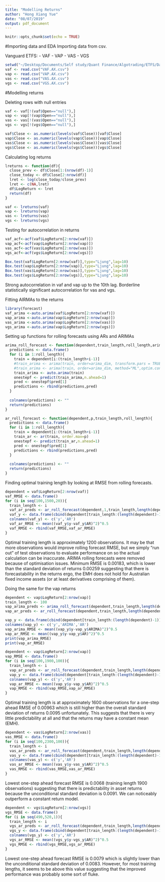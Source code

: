 ```yaml
---
title: "Modelling Returns"
author: "Hong Xiang Yue"
date: "08/07/2019"
output: pdf_document
---
```


```r
knitr::opts_chunk$set(echo = TRUE)
```

#Importing data and EDA
Importing data from csv. 

Vanguard ETFS:
- VAF
- VAP
- VAS
- VGS

```r
setwd("~/Desktop/Documents/Self study/Quant Finance/Algotrading/ETFS/Data/Vanguard/")
vaf <- read.csv("VAF.AX.csv")
vap <- read.csv("VAP.AX.csv")
vas <- read.csv("VAS.AX.csv")
vgs <- read.csv("VGS.AX.csv")


```
#Modelling returns

Deleting rows with null entries

```r
vaf <- vaf[!(vaf$Open=="null"),]
vap <- vap[!(vap$Open=="null"),]
vas <- vas[!(vas$Open=="null"),]
vgs <- vgs[!(vgs$Open=="null"),]

vaf$Close <- as.numeric(levels(vaf$Close))[vaf$Close]
vap$Close <- as.numeric(levels(vap$Close))[vap$Close]
vas$Close <- as.numeric(levels(vas$Close))[vas$Close]
vgs$Close <- as.numeric(levels(vgs$Close))[vgs$Close]
```

Calculating log returns

```r
lreturns <- function(df){
  close_prev <- df$Close[1:(nrow(df)-1)]
  close_today <- df$Close[2:nrow(df)]
  lret <- log(close_today/close_prev)
  lret <- c(NA,lret)
  df$LogReturn <- lret
  return(df)
}

vaf <- lreturns(vaf)
vap <- lreturns(vap)
vas <- lreturns(vas)
vgs <- lreturns(vgs)
```

Testing for autocorrelation in returns

```r
vaf_acf<-acf(vaf$LogReturn[2:nrow(vaf)])
vap_acf<-acf(vap$LogReturn[2:nrow(vap)])
vas_acf<-acf(vas$LogReturn[2:nrow(vas)])
vgs_acf<-acf(vgs$LogReturn[2:nrow(vgs)])

Box.test(vaf$LogReturn[2:nrow(vaf)],type="Ljung",lag=10)
Box.test(vap$LogReturn[2:nrow(vap)],type="Ljung",lag=10)
Box.test(vas$LogReturn[2:nrow(vas)],type="Ljung",lag=10)
Box.test(vgs$LogReturn[2:nrow(vgs)],type="Ljung",lag=10)
```

Strong autocorrelation in vaf and vap up to the 10th lag. Borderline statistically significant autocorrelation for vas and vgs.

Fitting AIRMAs to the returns

```r
library(forecast)
vaf_arima <-auto.arima(vaf$LogReturn[2:nrow(vaf)])
vap_arima <-auto.arima(vap$LogReturn[2:nrow(vap)])
vas_arima <-auto.arima(vap$LogReturn[2:nrow(vas)])
vgs_arima <-auto.arima(vap$LogReturn[2:nrow(vgs)])
```

Setting up functions for rolling forecasts using ARs and ARIMAs
```r

arima_roll_forecast <- function(dependent,train_length,roll_length,arima_dim){
  predictions <- data.frame()
  for (i in 1:roll_length){
    train = dependent[i:(train_length+i-1)]
    #train_arima <- arima(train, order=arima_dim, transform.pars = TRUE, method="ML")
    #train_arima <- arima(train, order=arima_dim, method="ML",optim.control = list(maxit = 2000), optim.method="Nelder-Mead")
    train_arima <- auto.arima(train)
    onestepf <- predict(train_arima,n.ahead=1)
    pred <- onestepf$pred[1]
    predictions <- rbind(predictions,pred)
  }
  
  colnames(predictions) <- ""
  return(predictions)
}

ar_roll_forecast <- function(dependent,p,train_length,roll_length){
  predictions <- data.frame()
  for (i in 1:roll_length){
    train = dependent[i:(train_length+i-1)]
    train_ar <- ar(train, order.max=p)
    onestepf <- predict(train_ar,n.ahead=1)
    pred <- onestepf$pred[1]
    predictions <- rbind(predictions,pred)
  }
  
  colnames(predictions) <- ""
  return(predictions)
}
```


Finding optimal training length by looking at RMSE from rolling forecasts. 

```r
dependent = vaf$LogReturn[2:nrow(vaf)]
vaf_RMSE <- data.frame()
for (i in seq(100,1500,20)){
  train_length <- i 
  vaf_ar_preds <- ar_roll_forecast(dependent,1,train_length,length(dependent)-train_length)
  vaf_y <- data.frame(cbind(dependent[train_length:(length(dependent)-1)],vaf_ar_preds))
  colnames(vaf_y) <- c('y','AR')
  vaf_ar_RMSE <- mean((vaf_y$y-vaf_y$AR)^2)^0.5
  vaf_RMSE <- rbind(vaf_RMSE,vaf_ar_RMSE)
}
```
Optimal training length is approximately 1200 observations. It may be that more observations would improve rolling forecast RMSE, but we simply "run out" of test observations to evaluate performance on so the actual calculation can be inaccurate. ARIMA rolling forecasts were removed because of optimisation issues. Minimum RMSE is 0.00183, which is lower than the standard deviation of returns 0.00259 suggesting that there is forecastability in the returns ergo, the EMH does not hold for Australian fixed income assets (or at least derivatives comprising of them).

Doing the same for the vap returns

```r
dependent <- vap$LogReturn[2:nrow(vap)]
train_length <- 100
vap_arima_preds <- arima_roll_forecast(dependent,train_length,length(dependent)-train_length,c(2,0,1))
vap_ar_preds <- ar_roll_forecast(dependent,train_length,length(dependent)-train_length)

vap_y <- data.frame(cbind(dependent[train_length:(length(dependent)-1)],vap_arima_preds,vap_ar_preds))
colnames(vap_y) <- c('y','ARIMA','AR')
vap_arima_RMSE <- mean((vap_y$y-vap_y$ARIMA)^2)^0.5
vap_ar_RMSE <- mean((vap_y$y-vap_y$AR)^2)^0.5
print(vap_arima_RMSE)
print(vap_ar_RMSE)
```

```r
dependent <- vap$LogReturn[2:nrow(vap)]
vap_RMSE <- data.frame()
for (i in seq(100,1900,100)){
  train_length <- i 
  vap_ar_preds <- ar_roll_forecast(dependent,train_length,length(dependent)-train_length)
  vap_y <- data.frame(cbind(dependent[train_length:(length(dependent)-1)],vap_ar_preds))
  colnames(vap_y) <- c('y','AR')
  vap_ar_RMSE <- mean((vap_y$y-vap_y$AR)^2)^0.5
  vap_RMSE <- rbind(vap_RMSE,vap_ar_RMSE)
}
```

Optimal training length is at approximately 1600 observations for a one-step ahead RMSE of 0.00963 which is still higher than the overall standard deviation of returns 0.0095 unfortunately. This suggests that there is very little predictability at all and that the returns may have a constant mean (EMH).

```r
dependent <- vas$LogReturn[2:nrow(vas)]
vas_RMSE <- data.frame()
for (i in seq(100,2300,100)){
  train_length <- i 
  vas_ar_preds <- ar_roll_forecast(dependent,train_length,length(dependent)-train_length)
  vas_y <- data.frame(cbind(dependent[train_length:(length(dependent)-1)],vas_ar_preds))
  colnames(vas_y) <- c('y','AR')
  vas_ar_RMSE <- mean((vas_y$y-vas_y$AR)^2)^0.5
  vas_RMSE <- rbind(vas_RMSE,vas_ar_RMSE)
}
```

Lowest one-step ahead forecast RMSE is 0.0068 (training length 1900 observations) suggesting that there is predictability in asset returns because the unconditional standard deviation is 0.0091. We can noticeably outperform a constant return model.

```r
dependent <- vgs$LogReturn[2:nrow(vgs)]
vgs_RMSE <- data.frame()
for (i in seq(490,520,1)){
  train_length <- i 
  vgs_ar_preds <- ar_roll_forecast(dependent,train_length,length(dependent)-train_length)
  vgs_y <- data.frame(cbind(dependent[train_length:(length(dependent)-1)],vgs_ar_preds))
  colnames(vgs_y) <- c('y','AR')
  vgs_ar_RMSE <- mean((vgs_y$y-vgs_y$AR)^2)^0.5
  vgs_RMSE <- rbind(vgs_RMSE,vgs_ar_RMSE)
}
```

Lowest one-step ahead forecast RMSE is 0.0079 which is slightly lower than the unconditional standard deviation of 0.0083. However, for most training lengths, it seems to be above this value suggesting that the improved performance was probably some sort of fluke.